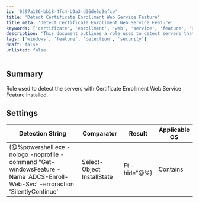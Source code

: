 ```yaml
---
id: '0397a186-bb18-4fc4-b9a3-d36de5c9efce'
title: 'Detect Certificate Enrollment Web Service Feature'
title_meta: 'Detect Certificate Enrollment Web Service Feature'
keywords: ['certificate', 'enrollment', 'web', 'service', 'feature', 'detection', 'windows']
description: 'This document outlines a role used to detect servers that have the Certificate Enrollment Web Service Feature installed. It includes a detailed detection string and settings applicable for Windows operating systems.'
tags: ['windows', 'feature', 'detection', 'security']
draft: false
unlisted: false
---
```

## Summary

Role used to detect the servers with Certificate Enrollment Web Service Feature installed.

## Settings

| Detection String                                                                                                         | Comparator | Result   | Applicable OS |
|--------------------------------------------------------------------------------------------------------------------------|------------|----------|----------------|
| \{@%powershell.exe -nologo -noprofile -command "Get-windowsFeature -Name 'ADCS-Enroll-Web-Svc' -erroraction 'SilentlyContinue' | Select-Object InstallState | Ft -hide"@%} | Contains    | Installed | Windows        |














